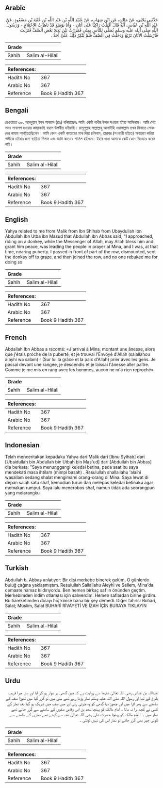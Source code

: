 ## Arabic


<div dir="rtl" lang="ar" style={{fontSize:'larger',backgroundColor:'#f8f9fa',padding:20}}>
حَدَّثَنِي يَحْيَى، عَنْ مَالِكٍ، عَنِ ابْنِ شِهَابٍ، عَنْ عُبَيْدِ اللَّهِ بْنِ عَبْدِ اللَّهِ بْنِ عُتْبَةَ بْنِ مَسْعُودٍ، عَنْ عَبْدِ اللَّهِ بْنِ عَبَّاسٍ، أَنَّهُ قَالَ أَقْبَلْتُ رَاكِبًا عَلَى أَتَانٍ - وَأَنَا يَوْمَئِذٍ قَدْ نَاهَزْتُ الاِحْتِلاَمَ - وَرَسُولُ اللَّهِ صلى الله عليه وسلم يُصَلِّي لِلنَّاسِ بِمِنًى فَمَرَرْتُ بَيْنَ يَدَىْ بَعْضِ الصَّفِّ فَنَزَلْتُ فَأَرْسَلْتُ الأَتَانَ تَرْتَعُ وَدَخَلْتُ فِي الصَّفِّ فَلَمْ يُنْكِرْ ذَلِكَ عَلَىَّ أَحَدٌ ‏.‏
</div>
<div style={{backgroundColor:'#f8f9fa',padding:20, marginBottom: 10}}><table> <thead> <tr> <th>Grade</th> <th></th> </tr> </thead> <tbody> <tr><td>Sahih</td><td>Salim al-Hilali</td></tr></tbody></table><table> <thead> <tr> <th>References:</th> <th></th> </tr> </thead> <tbody><tr><td>Hadith No</td><td>367</td></tr><tr><td>Arabic No</td><td>367</td></tr><tr><td>Reference</td><td>Book 9 Hadith 367</td></tr></tbody></table></div>

## Bengali


<div dir="ltr" lang="bn" style={{fontSize:'larger',backgroundColor:'#f8f9fa',padding:20}}>
রেওয়ায়ত ৩৮. আবদুল্লাহ্ ইবন আব্বাস (রাঃ) বলিয়াছেনঃ আমি একটি গাধীর উপর সওয়ার হইয়া আসিলাম। আমি সেই সময় সাবালগ হওয়ার কাছাকাছি বয়সে উপনীত হইয়াছি। রাসূলুল্লাহ সাল্লাল্লাহু আলাইহি ওয়াসাল্লাম তখন মিনাতে লোকদের নামায পড়াইতেছিলেন। আমি কোন একটি কাতারের মাঝ দিয়া চলিলাম, তারপর (সওয়ারী হইতে) অবতরণ করিয়া গাধীকে চরিবার জন্য ছাড়িয়া দিলাম এবং আমি কাতারে শামিল হইলাম। ইহার জন্য আমাকে কেউ কোন তিরস্কার করেন নাই।
</div>
<div style={{backgroundColor:'#f8f9fa',padding:20, marginBottom: 10}}><table> <thead> <tr> <th>Grade</th> <th></th> </tr> </thead> <tbody> <tr><td>Sahih</td><td>Salim al-Hilali</td></tr></tbody></table><table> <thead> <tr> <th>References:</th> <th></th> </tr> </thead> <tbody><tr><td>Hadith No</td><td>367</td></tr><tr><td>Arabic No</td><td>367</td></tr><tr><td>Reference</td><td>Book 9 Hadith 367</td></tr></tbody></table></div>

## English


<div dir="ltr" lang="en" style={{fontSize:'larger',backgroundColor:'#f8f9fa',padding:20}}>
Yahya related to me from Malik from Ibn Shihab from Ubaydullah ibn Abdullah ibn Utba ibn Masud that Abdullah ibn Abbas said, "I approached, riding on a donkey, while the Messenger of Allah, may Allah bless him and grant him peace, was leading the people in prayer at Mina, and I was, at that time, nearing puberty. I passed in front of part of the row, dismounted, sent the donkey off to graze, and then joined the row, and no one rebuked me for doing so
</div>
<div style={{backgroundColor:'#f8f9fa',padding:20, marginBottom: 10}}><table> <thead> <tr> <th>Grade</th> <th></th> </tr> </thead> <tbody> <tr><td>Sahih</td><td>Salim al-Hilali</td></tr></tbody></table><table> <thead> <tr> <th>References:</th> <th></th> </tr> </thead> <tbody><tr><td>Hadith No</td><td>367</td></tr><tr><td>Arabic No</td><td>367</td></tr><tr><td>Reference</td><td>Book 9 Hadith 367</td></tr></tbody></table></div>

## French


<div dir="ltr" lang="fr" style={{fontSize:'larger',backgroundColor:'#f8f9fa',padding:20}}>
Abdallah Ibn Abbas a raconté: «J'arrivai à Mina, montant une ânesse, alors que j'étais proche de la puberté, et je trouvai l'Envoyé d'Allah (salallahou alayhi wa salam) r (Sur lui la grâce et la paix d'Allah) prier avec les gens. Je passai devant une rangée, je descendis et je laissai l'ânesse aller paître. Comme je me mis en rang avec les hommes, aucun ne m'a rien reproché»
</div>
<div style={{backgroundColor:'#f8f9fa',padding:20, marginBottom: 10}}><table> <thead> <tr> <th>Grade</th> <th></th> </tr> </thead> <tbody> <tr><td>Sahih</td><td>Salim al-Hilali</td></tr></tbody></table><table> <thead> <tr> <th>References:</th> <th></th> </tr> </thead> <tbody><tr><td>Hadith No</td><td>367</td></tr><tr><td>Arabic No</td><td>367</td></tr><tr><td>Reference</td><td>Book 9 Hadith 367</td></tr></tbody></table></div>

## Indonesian


<div dir="ltr" lang="id" style={{fontSize:'larger',backgroundColor:'#f8f9fa',padding:20}}>
Telah menceritakan kepadaku Yahya dari Malik dari [Ibnu Syihab] dari [Ubaidullah bin Abdullah bin Utbah bin Mas'ud] dari [Abdullah bin Abbas] dia berkata; "Saya menunggangi keledai betina, pada saat itu saya mendekati masa ihtilam (mimpi basah) . Rasulullah shallallahu 'alaihi wasallam sedang shalat mengimami orang-orang di Mina. Saya lewat di depan salah satu shaf, kemudian turun dan melepas keledai betinaku agar memakan rumput. Saya lalu menerobos shaf, namun tidak ada seorangpun yang melarangku
</div>
<div style={{backgroundColor:'#f8f9fa',padding:20, marginBottom: 10}}><table> <thead> <tr> <th>Grade</th> <th></th> </tr> </thead> <tbody> <tr><td>Sahih</td><td>Salim al-Hilali</td></tr></tbody></table><table> <thead> <tr> <th>References:</th> <th></th> </tr> </thead> <tbody><tr><td>Hadith No</td><td>367</td></tr><tr><td>Arabic No</td><td>367</td></tr><tr><td>Reference</td><td>Book 9 Hadith 367</td></tr></tbody></table></div>

## Turkish


<div dir="ltr" lang="tr" style={{fontSize:'larger',backgroundColor:'#f8f9fa',padding:20}}>
Abdullah b. Abbas anlatıyor: Bir dişi merkebe binerek gelüm. O günlerde buluğ çağına yaklaşmıştım. Resulullah Sallallahu Aleyhi ve Sellem, Mina'da cemaate namaz kıldırıyordu. Ben hemen birkaç saf'ın önünden geçtim. Merkebimden indim otlaması için salıverdim. Hemen saflardan birine girdim. Bu hareketimden dolayı hiç kimse bana bir şey demedi. Diğer tahric: Buharî, Salat; Müslim, Salat BUHARİ RİVAYETİ VE İZAH İÇİN BURAYA TIKLAYIN
</div>
<div style={{backgroundColor:'#f8f9fa',padding:20, marginBottom: 10}}><table> <thead> <tr> <th>Grade</th> <th></th> </tr> </thead> <tbody> <tr><td>Sahih</td><td>Salim al-Hilali</td></tr></tbody></table><table> <thead> <tr> <th>References:</th> <th></th> </tr> </thead> <tbody><tr><td>Hadith No</td><td>367</td></tr><tr><td>Arabic No</td><td>367</td></tr><tr><td>Reference</td><td>Book 9 Hadith 367</td></tr></tbody></table></div>

## Urdu


<div dir="rtl" lang="ur" style={{fontSize:'larger',backgroundColor:'#f8f9fa',padding:20}}>
عبداللہ بن عباس رضی اللہ تعالیٰ عنہما سے روایت ہے کہ میں گدھی پر سوار ہو کر آیا اور سن میرا قریب بلوغ کے تھا اور رسول اللہ صلی اللہ علیہ وسلم نماز پڑھا رہے تھے منی میں تو گزر گیا میں تھوڑا صف کے سامنے سے پھر اترا میں اور چھوڑ دیا گدھی کو وہ چرتی رہی اور میں صف میں شریک ہو گیا بعد نماز کے کسی نے کچھ برا نہ مانا ۔ امام مالک کو پہنچا سعد بن ابی وقاص صفوں کے سامنے سے گزر جاتے تھے نماز میں ۔ ا امام مالک کو پہنچا حضرت علی رضی اللہ تعالیٰ عنہ سے کہتے تھے نمازی کے سامنے سے کوئی چیز بھی گزر جائے تو نماز اس کی نہیں ٹوٹتی ۔
</div>
<div style={{backgroundColor:'#f8f9fa',padding:20, marginBottom: 10}}><table> <thead> <tr> <th>Grade</th> <th></th> </tr> </thead> <tbody> <tr><td>Sahih</td><td>Salim al-Hilali</td></tr></tbody></table><table> <thead> <tr> <th>References:</th> <th></th> </tr> </thead> <tbody><tr><td>Hadith No</td><td>367</td></tr><tr><td>Arabic No</td><td>367</td></tr><tr><td>Reference</td><td>Book 9 Hadith 367</td></tr></tbody></table></div>